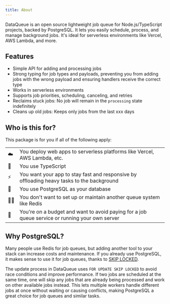 ```yaml
---
title: About
---
```


DataQueue is an open source lightweight job queue for Node.js/TypeScript projects, backed by PostgreSQL. It lets you easily schedule, process, and manage background jobs. It's ideal for serverless environments like Vercel, AWS Lambda, and more.

## Features

- Simple API for adding and processing jobs
- Strong typing for job types and payloads, preventing you from adding jobs with the wrong payload and ensuring handlers receive the correct type
- Works in serverless environments
- Supports job priorities, scheduling, canceling, and retries
- Reclaims stuck jobs: No job will remain in the `processing` state indefinitely
- Cleans up old jobs: Keeps only jobs from the last xxx days

## Who is this for?

This package is for you if all of the following apply:

|     |                                                                                                |
| --- | ---------------------------------------------------------------------------------------------- |
| ☁️  | You deploy web apps to serverless platforms like Vercel, AWS Lambda, etc.                      |
| 📝  | You use TypeScript                                                                             |
| ⚡  | You want your app to stay fast and responsive by offloading heavy tasks to the background      |
| 💾  | You use PostgreSQL as your database                                                            |
| 🤷‍♂️  | You don't want to set up or maintain another queue system like Redis                           |
| 💸  | You're on a budget and want to avoid paying for a job queue service or running your own server |

## Why PostgreSQL?

Many people use Redis for job queues, but adding another tool to your stack can increase costs and maintenance. If you already use PostgreSQL, it makes sense to use it for job queues, thanks to [SKIP LOCKED](https://www.postgresql.org/docs/current/sql-select.html).

The update process in DataQueue uses `FOR UPDATE SKIP LOCKED` to avoid race conditions and improve performance. If two jobs are scheduled at the same time, one will skip any jobs that are already being processed and work on other available jobs instead. This lets multiple workers handle different jobs at once without waiting or causing conflicts, making PostgreSQL a great choice for job queues and similar tasks.
